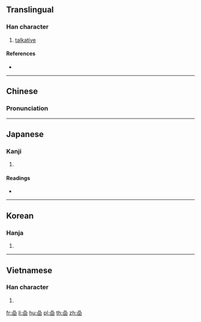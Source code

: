 ==Translingual==

===Han character===
{{Han char|rn=30|rad=口|as=09|sn=12|four=60776|canj=RRRU|ids=⿱品山}}

# [[talkative]]

====References====
* {{Han ref|kx=0200.020|dkj=03975|dj=0421.170|hdz=10787.020|uh=55A6|ud=21926|bh=D877|bd=55415}}

----

==Chinese==
{{zh-forms}}

===Pronunciation===
{{zh-pron
|m=niè
|c=ngaam4
|mc=y
|oc=
|ma=
|cat=a
}}

----

==Japanese==

===Kanji===
{{ja-kanji|grade=|rs=口09}}

# {{defn|lang=ja|sort=口09}}

====Readings====
* {{ja-readings|on=[[じょう]] (jō), [[にょう]] (nyō)|kun=[[おしゃべり]] (oshaberi)}}

----

==Korean==

===Hanja===
{{ko-hanja|hangeul=엽|rv=yeop|mr=yŏp}}

# {{defn|lang=ko|sort=口09}}

----

==Vietnamese==

===Han character===
{{vi-hantu|[[nham]]|rs=口09}}

# {{defn|lang=vi|sort=口09}}

[[fr:喦]]
[[li:喦]]
[[hu:喦]]
[[pl:喦]]
[[th:喦]]
[[zh:喦]]